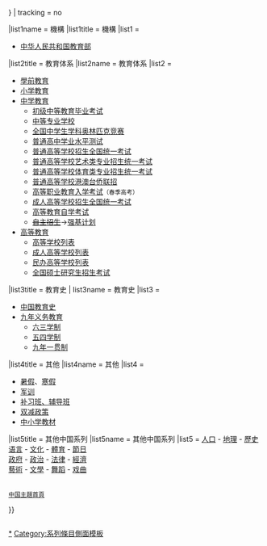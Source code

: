 {{Sidebar with collapsible lists
| name         = 中国教育
| style        = width: 16em;
| pretitle     = 系列条目
| title        = [[中华人民共和国教育|<span style="font-family:serif; color:white;">中国教育</span>]]
| titlestyle   = background:#3399CC; padding-bottom:0; font-size:175%; font-style:normal; color:white; text-align:center;
| image        = [[File:曲阜孔廟大成殿.jpg|180px|link=|alt=曲阜孔廟大成殿]]
| imagestyle   = padding: 0.4em 0 0.4em;
| listtitlestyle= padding-top:0.1em;padding-left:0.4em;text-align:left;background:#3399CC;color:white;
| liststyle    = text-align:left;
| expanded = {{{expanded|{{{1|}}}}}}
| tracking = <includeonly>no</includeonly>

|list1name  = 機構
|list1title = 機構
|list1 =
* [[中华人民共和国教育部|中华人民共和国教育部]]

|list2title = 教育体系
|list2name  = 教育体系
|list2 =
* [[學前教育]]
*[[小学|小学教育]]
* [[中学|中学教育]]
** [[初级中等教育毕业考试]]
** [[中等专业学校]]
** [[全国中学生学科奥林匹克竞赛]]
** [[普通高中学业水平测试]]
** [[普通高等学校招生全国统一考试]]
** [[普通高等学校艺术类专业招生统一考试]]
** [[普通高等学校体育类专业招生统一考试]]
** [[港澳台侨联招|普通高等学校港澳台侨联招]]
** [[高等职业教育入学考试]]<small>（春季高考）</small>
** [[成人高等学校招生全国统一考试]]
** [[高等教育自学考试]]
** <s>[[自主招生]]</s>→[[强基计划]]
* [[中华人民共和国高等教育|高等教育]]
** [[中国大陆高等学校列表|高等学校列表]]
** [[中国大陆高等学校列表|成人高等学校列表]]
** [[民办大学|民办高等学校列表]]
** [[全国硕士研究生招生考试]]


|list3title = 教育史
| list3name = 教育史 
|list3 = 
* [[中国教育史]]
* [[中华人民共和国义务教育|九年义务教育]]
** [[六三学制]]
** [[五四学制]]
** [[九年一貫課程|九年一贯制]]

|list4title = 其他
|list4name = 其他
|list4 = 
* [[暑假]]、[[寒假]]
* [[普通高等学校和高中阶段学校学生的军事训练|军训]]
* [[補習班|补习班、辅导班]]
* [[双减政策]]
* [[中华人民共和国教育部中小学统编教材|中小学教材]]

|list5title = 其他中国系列
|list5name  = 其他中国系列
|list5 = 
[[中国大陆人口|人口]] - [[中国地理|地理]] - [[中国历史|歷史]] 
<br> [[中国语言|语言]] - [[中华人民共和国文化|文化]] - [[中华人民共和国体育|體育]] - [[中华人民共和国节日与公众假期|節日]] 
<br> [[中華人民共和國政府|政府]] - [[中华人民共和国政治|政治]] - [[中華人民共和國法律|法律]] - [[中华人民共和国经济|經濟]] 
<br> [[中国美术史|藝術]] - [[中华人民共和国文学|文學]] - [[中國舞|舞蹈]] - [[中國戲曲|戏曲]] 
 <br>[[Portal:中华人民共和国|中国主題首頁]]
}}<noinclude><div style="overflow: auto">
{{documentation}}
</div>[[Category:中国教育模板|*]]
[[Category:系列條目側面模板]]</noinclude>